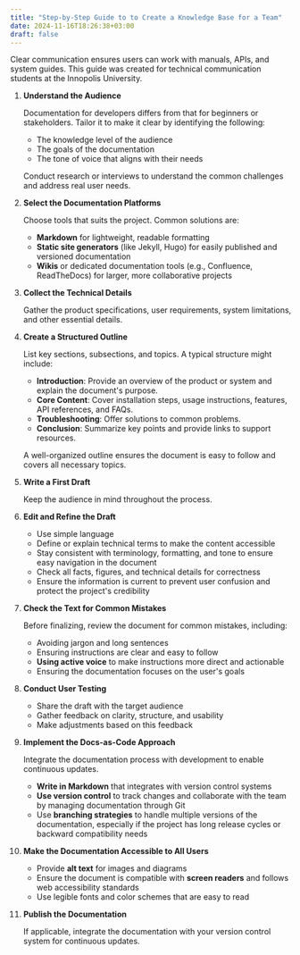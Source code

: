 ```yaml
---
title: "Step-by-Step Guide to to Create a Knowledge Base for a Team"
date: 2024-11-16T18:26:38+03:00
draft: false
---
```


Clear communication ensures users can work with manuals, APIs, and system guides. This guide was created for technical communication students at the Innopolis University. 

1. **Understand the Audience**

   Documentation for developers differs from that for beginners or stakeholders. Tailor it to make it clear by identifying the following:

   - The knowledge level of the audience
   - The goals of the documentation
   - The tone of voice that aligns with their needs

   Conduct research or interviews to understand the common challenges and address real user needs.

2. **Select the Documentation Platforms**

   Choose tools that suits the project. Common solutions are:

   - **Markdown** for lightweight, readable formatting
   - **Static site generators** (like Jekyll, Hugo) for easily published and versioned documentation
   - **Wikis** or dedicated documentation tools (e.g., Confluence, ReadTheDocs) for larger, more collaborative projects

3. **Collect the Technical Details**

   Gather the product specifications, user requirements, system limitations, and other essential details.

4. **Create a Structured Outline**

   List key sections, subsections, and topics. A typical structure might include:

   - **Introduction**: Provide an overview of the product or system and explain the document's purpose.
   - **Core Content**: Cover installation steps, usage instructions, features, API references, and FAQs.
   - **Troubleshooting**: Offer solutions to common problems.
   - **Conclusion**: Summarize key points and provide links to support resources.

   A well-organized outline ensures the document is easy to follow and covers all necessary topics.

5. **Write a First Draft**

   Keep the audience in mind throughout the process.

6. **Edit and Refine the Draft**

   - Use simple language
   - Define or explain technical terms to make the content accessible
   - Stay consistent with terminology, formatting, and tone to ensure easy navigation in the document
   - Check all facts, figures, and technical details for correctness
   - Ensure the information is current to prevent user confusion and protect the project's credibility

7. **Check the Text for Common Mistakes**

   Before finalizing, review the document for common mistakes, including:

   - Avoiding jargon and long sentences
   - Ensuring instructions are clear and easy to follow
   - **Using active voice** to make instructions more direct and actionable
   - Ensuring the documentation focuses on the user's goals

8. **Conduct User Testing**

   - Share the draft with the target audience
   - Gather feedback on clarity, structure, and usability
   - Make adjustments based on this feedback

9. **Implement the Docs-as-Code Approach**

   Integrate the documentation process with development to enable continuous updates.

   - **Write in Markdown** that integrates with version control systems
   - **Use version control** to track changes and collaborate with the team by managing documentation through Git
   - Use **branching strategies** to handle multiple versions of the documentation, especially if the project has long release cycles or backward compatibility needs

10. **Make the Documentation Accessible to All Users**

    - Provide **alt text** for images and diagrams
    - Ensure the document is compatible with **screen readers** and follows web accessibility standards
    - Use legible fonts and color schemes that are easy to read

11. **Publish the Documentation**

    If applicable, integrate the documentation with your version control system for continuous updates.
